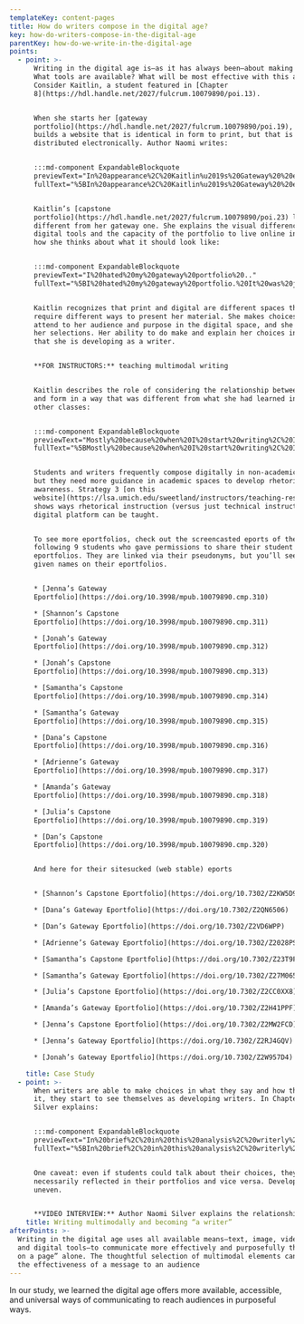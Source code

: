 ```yaml
---
templateKey: content-pages
title: How do writers compose in the digital age?
key: how-do-writers-compose-in-the-digital-age
parentKey: how-do-we-write-in-the-digital-age
points:
  - point: >-
      Writing in the digital age is—as it has always been—about making choices:
      What tools are available? What will be most effective with this audience?
      Consider Kaitlin, a student featured in [Chapter
      8](https://hdl.handle.net/2027/fulcrum.10079890/poi.13).


      When she starts her [gateway
      portfolio](https://hdl.handle.net/2027/fulcrum.10079890/poi.19), she
      builds a website that is identical in form to print, but that is
      distributed electronically. Author Naomi writes:


      :::md-component ExpandableBlockquote
      previewText="In%20appearance%2C%20Kaitlin%u2019s%20Gateway%20%20eportfolio%20%20is%20%20very%20%20similar%20%20to%20%20Madeleine%u2019s%20%20Capstone%20%20eportfolio%20%u2026"
      fullText="%5BIn%20appearance%2C%20Kaitlin%u2019s%20Gateway%20%20eportfolio%20%20is%20%20very%20%20similar%20%20to%20%20Madeleine%u2019s%20%20Capstone%20%20eportfolio%20-%20text-only%20on%20an%20unobtrusive%20background.%20In%20a%20short%20paragraph%20on%20the%20home%20page%2C%20preceding%20the%20description%20of%20the%20artifacts%20I%20quoted%20above%2C%20she%20explains%20this%20look%2C%20writing%2C%20%u2018Welcome%20to%20my%20electronic%20writing%20portfolio%21%20%28see%20figure%208.3%29.%20Despite%20its%20format%2C%20this%20is%20not%20a%20blog.%20Rather%2C%20it%20is%20the%20paperless%2C%20online%20equivalent%20of%20a%20printed%20portfolio%20that%20gives%20you%20samples%20of%20my%20writing%20from%20my%20different%20academic%20concentrations.%u2019%20Here%20Kaitlin%20seems%20to%20be%20offering%20a%20precise%20definition%u2014and%20celebration%u2014of%20%5C%5Ba%5D%20%u2018print%20uploaded%u2019%20digital%20portfolio%2C%20%u2018a%20version%20of%20portfolio%20that%20is%20identical%20in%20form%20to%20the%20print%20but%20that%20is%20distributed%20electronically.%27%5D%28https%3A//hdl.handle.net/2027/fulcrum.10079890/poi.19%29"


      Kaitlin’s [capstone
      portfolio](https://hdl.handle.net/2027/fulcrum.10079890/poi.23) looks very
      different from her gateway one. She explains the visual difference and how
      digital tools and the capacity of the portfolio to live online influences
      how she thinks about what it should look like:


      :::md-component ExpandableBlockquote
      previewText="I%20hated%20my%20gateway%20portfolio%20.."
      fullText="%5BI%20hated%20my%20gateway%20portfolio.%20It%20was%20just%20bland%20and%20boring.%20I%20was%20very%20nervous%20to%20put%20anything%20personal%20on%20it.%20It%20was%20not%20visual.%20It%20was%20just%20a%20bunch%20of%20text%20that%20really%20wasn%u2019t%20broken%20up%20by%20anything.%20It%20wasn%u2019t%20really%20multimedia.%20I%20mean%2C%20there%20were%20links%2C%20but%20just%20in%20the%20text%2C%20like%20here%u2019s%20a%20blue%20word%20here%20and%20there....I%20had%20this%20idea%20that%20it%20really%20needs%20to%20look%20like%20a%20resume%2C%20but%20just%20like%20a%20normal%20paper%20thing%20but%20online%20so%20you%20don%u2019t%20actually%20have%20to%20have%20paper....Whereas%2C%20with%20the%20capstone%20portfolio%2C%20I%20was%20challenging%20myself%20not%20to%20take%20%20paper%20%20and%20%20put%20%20it%20%20online%2C%20%20but%20%20something%20%20that%20%20was%20%20created%20%20online%20%20and%20%20lives%20online.%20The%20content%20was%20made%20for%20that%20form.%20I%20think%20that%20was%20the%20biggest%20difference%20in%20my%20mind.%5D%28https%3A//hdl.handle.net/2027/fulcrum.10079890/poi.20%29"


      Kaitlin recognizes that print and digital are different spaces that
      require different ways to present her material. She makes choices that
      attend to her audience and purpose in the digital space, and she explains
      her selections. Her ability to do make and explain her choices indicates
      that she is developing as a writer.


      **FOR INSTRUCTORS:** teaching multimodal writing


      Kaitlin describes the role of considering the relationship between content
      and form in a way that was different from what she had learned in her
      other classes:


      :::md-component ExpandableBlockquote
      previewText="Mostly%20because%20when%20I%20start%20writing%2C%20I%20usually%20want%20to%20write%20%u2026"
      fullText="%5BMostly%20because%20when%20I%20start%20writing%2C%20I%20usually%20want%20to%20write%20for%20pages%20and%20pages%20and%20pages.%20The%20challenge%20was%20how%20can%20I%20achieve%20the%20same%20effect%20but%20in%20a%20visual%20format%20or%20in%20a%20format%20that%20is%20something%20besides%20a%20printed%208%20x%2011%20piece%20of%20paper%3F%20%u2026%20I%20would%20start%20writing%20for%20paragraphs%2C%20like%20for%20each%20bullet%20point.%20I%20said%2C%20%u2018Okay%2C%20how%20can%20I%20figure%20out%20how%20to%20make%20it%20academic%20but%20at%20the%20same%20time%20not%20go%20on%20for%20pages%3F%u2019%5D%28https%3A//hdl.handle.net/2027/fulcrum.10079890/poi.20%29"


      Students and writers frequently compose digitally in non-academic spaces,
      but they need more guidance in academic spaces to develop rhetorical
      awareness. Strategy 3 [on this
      website](https://lsa.umich.edu/sweetland/instructors/teaching-resources/sequencing-and-scaffolding-assignments.html)
      shows ways rhetorical instruction (versus just technical instruction) on a
      digital platform can be taught.


      To see more eportfolios, check out the screencasted eports of the
      following 9 students who gave permissions to share their student
      eportfolios. They are linked via their pseudonyms, but you’ll see their
      given names on their eportfolios.


      * [Jenna’s Gateway
      Eportfolio](https://doi.org/10.3998/mpub.10079890.cmp.310)

      * [Shannon’s Capstone
      Eportfolio](https://doi.org/10.3998/mpub.10079890.cmp.311)

      * [Jonah’s Gateway
      Eportfolio](https://doi.org/10.3998/mpub.10079890.cmp.312)

      * [Jonah’s Capstone
      Eportfolio](https://doi.org/10.3998/mpub.10079890.cmp.313)

      * [Samantha’s Capstone
      Eportfolio](https://doi.org/10.3998/mpub.10079890.cmp.314)

      * [Samantha’s Gateway
      Eportfolio](https://doi.org/10.3998/mpub.10079890.cmp.315)

      * [Dana’s Capstone
      Eportfolio](https://doi.org/10.3998/mpub.10079890.cmp.316)

      * [Adrienne’s Gateway
      Eportfolio](https://doi.org/10.3998/mpub.10079890.cmp.317)

      * [Amanda’s Gateway
      Eportfolio](https://doi.org/10.3998/mpub.10079890.cmp.318)

      * [Julia’s Capstone
      Eportfolio](https://doi.org/10.3998/mpub.10079890.cmp.319)

      * [Dan’s Capstone
      Eportfolio](https://doi.org/10.3998/mpub.10079890.cmp.320)


      And here for their sitesucked (web stable) eports


      * [Shannon’s Capstone Eportfolio](https://doi.org/10.7302/Z2KW5D9X)

      * [Dana’s Gateway Eportfolio](https://doi.org/10.7302/Z2QN6506)

      * [Dan’s Gateway Eportfolio](https://doi.org/10.7302/Z2VD6WPP)

      * [Adrienne’s Gateway Eportfolio](https://doi.org/10.7302/Z2028PS3)

      * [Samantha’s Capstone Eportfolio](https://doi.org/10.7302/Z23T9FFM)

      * [Samantha’s Gateway Eportfolio](https://doi.org/10.7302/Z27M065W)

      * [Julia’s Capstone Eportfolio](https://doi.org/10.7302/Z2CC0XX8)

      * [Amanda’s Gateway Eportfolio](https://doi.org/10.7302/Z2H41PPF)

      * [Jenna’s Capstone Eportfolio](https://doi.org/10.7302/Z2MW2FCD)

      * [Jenna’s Gateway Eportfolio](https://doi.org/10.7302/Z2RJ4GQV)

      * [Jonah’s Gateway Eportfolio](https://doi.org/10.7302/Z2W957D4)

    title: Case Study
  - point: >-
      When writers are able to make choices in what they say and how they say
      it, they start to see themselves as developing writers. In Chapter 8,
      Silver explains:


      :::md-component ExpandableBlockquote
      previewText="In%20brief%2C%20in%20this%20analysis%2C%20writerly%20self-identity%20is%20found%20to%20comprise%20a%20new%20factor%20%u2026"
      fullText="%5BIn%20brief%2C%20in%20this%20analysis%2C%20writerly%20self-identity%20is%20found%20to%20comprise%20a%20new%20factor%20in%20how%20multimodal%20writing%20development%20becomes%20observable%2C%20such%20that%20the%20most%20robust%20development%20is%20characterized%20not%20only%20by%20a%20composer%u2019s%20expanded%20conception%20of%20writing%2C%20but%20also%20their%20expanded%20self-perception%20as%20a%20writer.%20In%20this%20broader%20frame%2C%20writers%20view%20substance%20and%20style%20as%20integrally%20linked%2C%20and%20also%20view%20themselves%20as%20composers%20in%20any%20mode%20or%20medium%20that%20enables%20them%20best%20to%20enact%20an%20argument%20within%20a%20given%20rhetorical%20situation.%20However%2C%20an%20additional%20finding%20is%20that%20development%20via%20reflection%20during%20eportfolio%20construction%20does%20not%20necessarily%20lead%20to%20development%20%20in%20multimodal%20composition%u2014the%20two%20seem%20to%20proceed%20independently.%5D%28https%3A//hdl.handle.net/2027/fulcrum.10079890/poi.20%29"


      One caveat: even if students could talk about their choices, they weren’t
      necessarily reflected in their portfolios and vice versa. Development is
      uneven.


      **VIDEO INTERVIEW:** Author Naomi Silver explains the relationship.
    title: Writing multimodally and becoming “a writer”
afterPoints: >-
  Writing in the digital age uses all available means—text, image, video, sound,
  and digital tools—to communicate more effectively and purposefully than “words
  on a page” alone. The thoughtful selection of multimodal elements can enhance
  the effectiveness of a message to an audience
---
```

In our study, we learned the digital age offers more available, accessible, and universal ways of communicating to reach audiences in purposeful ways.

